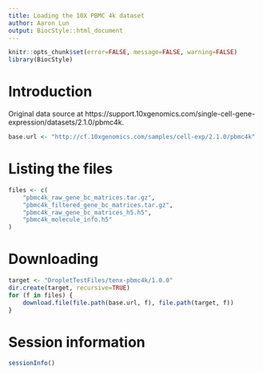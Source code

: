 ```yaml
---
title: Loading the 10X PBMC 4k dataset
author: Aaron Lun
output: BiocStyle::html_document
---
```


```r
knitr::opts_chunk$set(error=FALSE, message=FALSE, warning=FALSE)
library(BiocStyle)
```

# Introduction

Original data source at https://support.10xgenomics.com/single-cell-gene-expression/datasets/2.1.0/pbmc4k.

```r
base.url <- "http://cf.10xgenomics.com/samples/cell-exp/2.1.0/pbmc4k"
```

# Listing the files 

```r
files <- c(
    "pbmc4k_raw_gene_bc_matrices.tar.gz",
    "pbmc4k_filtered_gene_bc_matrices.tar.gz",
    "pbmc4k_raw_gene_bc_matrices_h5.h5",
    "pbmc4k_molecule_info.h5"
)
```

# Downloading 

```r
target <- "DropletTestFiles/tenx-pbmc4k/1.0.0"
dir.create(target, recursive=TRUE)
for (f in files) {
    download.file(file.path(base.url, f), file.path(target, f))
}
```

# Session information {-}

```r
sessionInfo()
```
